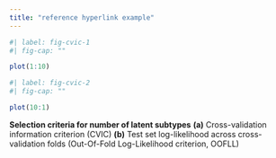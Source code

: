 ```yaml
---
title: "reference hyperlink example"
---
```


::: landscape

::: {#suppfig-cvic layout-ncol=2}

```r
#| label: fig-cvic-1
#| fig-cap: ""

plot(1:10)
```

```r
#| label: fig-cvic-2
#| fig-cap: ""

plot(10:1)
```

**Selection criteria for number of latent subtypes**
**(a)** Cross-validation information criterion (CVIC)
**(b)** Test set log-likelihood across cross-validation folds 
(Out-Of-Fold Log-Likelihood criterion, OOFLL)

:::

:::
